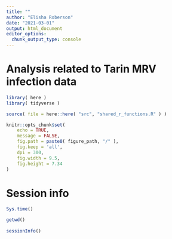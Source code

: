 ---
title: ""
author: "Elisha Roberson"
date: "2021-03-01"
output: html_document
editor_options: 
  chunk_output_type: console
---

# Analysis related to Tarin MRV infection data

```{r load_libraries}
library( here )
library( tidyverse )
```

```{r source}
source( file = here::here( "src", "shared_r_functions.R" ) )
```

```{r setup, include=FALSE}
knitr::opts_chunk$set(
	echo = TRUE,
	message = FALSE,
	fig.path = paste0( figure_path, "/" ),
	fig.keep = 'all',
	dpi = 300,
	fig.width = 9.5,
	fig.height = 7.34
)
```

# Session info
```{r session_information}
Sys.time()

getwd()
  
sessionInfo()
```
